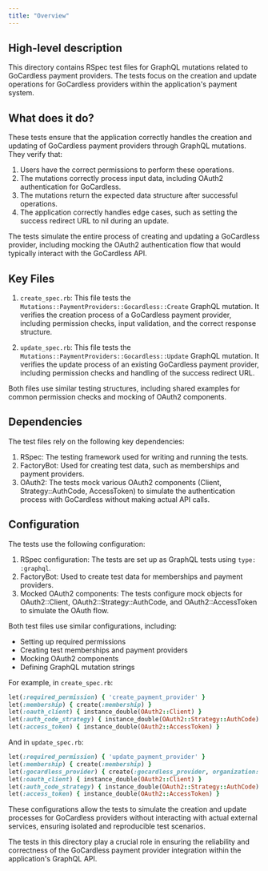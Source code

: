 ```yaml
---
title: "Overview"
---
```


## High-level description
This directory contains RSpec test files for GraphQL mutations related to GoCardless payment providers. The tests focus on the creation and update operations for GoCardless providers within the application's payment system.

## What does it do?
These tests ensure that the application correctly handles the creation and updating of GoCardless payment providers through GraphQL mutations. They verify that:

1. Users have the correct permissions to perform these operations.
2. The mutations correctly process input data, including OAuth2 authentication for GoCardless.
3. The mutations return the expected data structure after successful operations.
4. The application correctly handles edge cases, such as setting the success redirect URL to nil during an update.

The tests simulate the entire process of creating and updating a GoCardless provider, including mocking the OAuth2 authentication flow that would typically interact with the GoCardless API.

## Key Files

1. `create_spec.rb`: This file tests the `Mutations::PaymentProviders::Gocardless::Create` GraphQL mutation. It verifies the creation process of a GoCardless payment provider, including permission checks, input validation, and the correct response structure.

2. `update_spec.rb`: This file tests the `Mutations::PaymentProviders::Gocardless::Update` GraphQL mutation. It verifies the update process of an existing GoCardless payment provider, including permission checks and handling of the success redirect URL.

Both files use similar testing structures, including shared examples for common permission checks and mocking of OAuth2 components.

## Dependencies
The test files rely on the following key dependencies:

1. RSpec: The testing framework used for writing and running the tests.
2. FactoryBot: Used for creating test data, such as memberships and payment providers.
3. OAuth2: The tests mock various OAuth2 components (Client, Strategy::AuthCode, AccessToken) to simulate the authentication process with GoCardless without making actual API calls.

## Configuration
The tests use the following configuration:

1. RSpec configuration: The tests are set up as GraphQL tests using `type: :graphql`.
2. FactoryBot: Used to create test data for memberships and payment providers.
3. Mocked OAuth2 components: The tests configure mock objects for OAuth2::Client, OAuth2::Strategy::AuthCode, and OAuth2::AccessToken to simulate the OAuth flow.

Both test files use similar configurations, including:

- Setting up required permissions
- Creating test memberships and payment providers
- Mocking OAuth2 components
- Defining GraphQL mutation strings

For example, in `create_spec.rb`:

```ruby
let(:required_permission) { 'create_payment_provider' }
let(:membership) { create(:membership) }
let(:oauth_client) { instance_double(OAuth2::Client) }
let(:auth_code_strategy) { instance_double(OAuth2::Strategy::AuthCode) }
let(:access_token) { instance_double(OAuth2::AccessToken) }
```

And in `update_spec.rb`:

```ruby
let(:required_permission) { 'update_payment_provider' }
let(:membership) { create(:membership) }
let(:gocardless_provider) { create(:gocardless_provider, organization: membership.organization) }
let(:oauth_client) { instance_double(OAuth2::Client) }
let(:auth_code_strategy) { instance_double(OAuth2::Strategy::AuthCode) }
let(:access_token) { instance_double(OAuth2::AccessToken) }
```

These configurations allow the tests to simulate the creation and update processes for GoCardless providers without interacting with actual external services, ensuring isolated and reproducible test scenarios.

The tests in this directory play a crucial role in ensuring the reliability and correctness of the GoCardless payment provider integration within the application's GraphQL API.